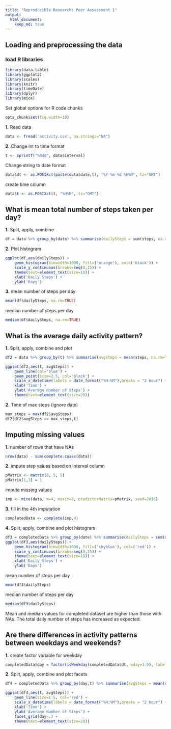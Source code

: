 ```yaml
---
title: "Reproducible Research: Peer Assessment 1"
output: 
  html_document:
    keep_md: true
---
```



## Loading and preprocessing the data

### load R libraries
```r
library(data.table)
library(ggplot2)
library(scales)
library(knitr)
library(timeDate)
library(dplyr)
library(mice)
```

Set global options for R code chunks
```r
opts_chunk$set(fig.width=10)
```

**1.** Read data
```r
data <- fread('activity.csv', na.strings="NA")
```

**2.** Change int to time format
```r
t <- sprintf("%04d", data$interval)
```

Change string to date format
```r
data$dt <- as.POSIXct(paste(data$date,t), "%Y-%m-%d %H%M", tz="GMT")
```

create time column
```r
data$t <- as.POSIXct(t, "%H%M", tz="GMT")
```

## What is mean total number of steps taken per day?

**1.** Split, apply, combine
```r
df = data %>% group_by(date) %>% summarise(dailySteps = sum(steps, na.rm=TRUE))
```

**2.** Plot histogram
```r
ggplot(df,aes(dailySteps)) +
    geom_histogram(binwidth=1000, fill=('orange'), col=('black')) +
    scale_y_continuous(breaks=seq(0,15)) +
    theme(text=element_text(size=18)) +
    xlab('Daily Steps') +
    ylab('Days')
```

**3.** mean number of steps per day
```r
mean(df$dailySteps, na.rm=TRUE)
```

median number of steps per day
```r
median(df$dailySteps, na.rm=TRUE)
```

## What is the average daily activity pattern?

**1.** Split, apply, combine and plot
```r
df2 = data %>% group_by(t) %>% summarise(avgSteps = mean(steps, na.rm=TRUE))

ggplot(df2,aes(t, avgSteps)) +
    geom_line(col='blue') +
    geom_point(size=2.5, col='black') +
    scale_x_datetime(labels = date_format("%H:%M"),breaks = "2 hour") +
    xlab('Time') +
    ylab('Average Number of Steps') +
    theme(text=element_text(size=20))
```

**2.** Time of max steps (ignore date)
```r
max_steps = max(df2$avgSteps)
df2[df2$avgSteps == max_steps,t]
```

## Imputing missing values

**1.** number of rows that have NAs
```r
nrow(data) - sum(complete.cases(data))
```

**2.** impute step values based on interval column
```r
pMatrix <- matrix(0, 5, 5)
pMatrix[1,3] = 1
```
impute missing values
```r
imp <- mice(data, m=4, maxit=3, predictorMatrix=pMatrix, seed=2016)
```

**3.** fill in the 4th imputation
```r
completedData <- complete(imp,4)
```

**4.** Split, apply, combine and plot histogram
```r
df3 = completedData %>% group_by(date) %>% summarise(dailySteps = sum(steps))
ggplot(df3,aes(dailySteps)) +
    geom_histogram(binwidth=1000, fill=('skyblue'), col=('red')) +
    scale_y_continuous(breaks=seq(0,15)) +
    theme(text=element_text(size=18)) +
    xlab('Daily Steps') +
    ylab('Days')
```

mean number of steps per day
```r
mean(df3$dailySteps)
```

median number of steps per day
```r
median(df3$dailySteps)
```

Mean and median values for completed dataset are higher than those with NAs. The total daily number of steps has increased as expected.

## Are there differences in activity patterns between weekdays and weekends?

**1.** create factor variable for weekday

```r
completedData$day = factor(isWeekday(completedData$dt, wday=1:5), labels=c('weekend', 'weekday'))
```

**2.** Split, apply, combine and plot facets
```r
df4 = completedData %>% group_by(day,t) %>% summarise(avgSteps = mean(steps))

ggplot(df4,aes(t, avgSteps)) +
    geom_line(size=1.5, col='red') +
    scale_x_datetime(labels = date_format("%H:%M"),breaks = "2 hour") +
    xlab('Time') +
    ylab('Average Number of Steps') +
    facet_grid(day~.) + 
    theme(text=element_text(size=20))
```
